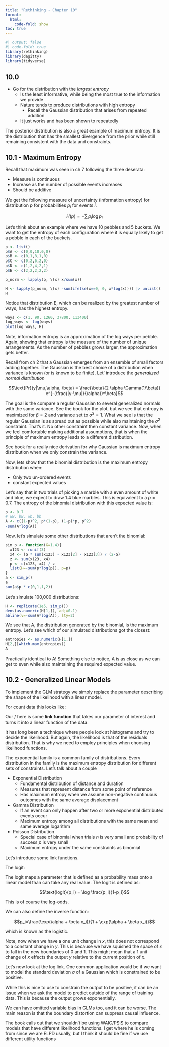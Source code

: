 ```yaml
---
title: "Rethinking - Chapter 10"
format: 
  html:
    code-fold: show
toc: true
---
```

```r
#| output: false
#| code-fold: true
library(rethinking)
library(dagitty)
library(tidyverse)
```

## 10.0

- Go for the distribution with the *largest entropy*
  - Is the least informative, while being the most true to the information we provide
  - Nature tends to produce distributions with high entropy
    - Recall the Gaussian distribution that arises from repeated addition
  - It just works and has been shown to repeatedly 

The posterior distribution is also a great example of maximum entropy. It is the distribution that has the smallest divergence from the prior while still remaining consistent with the data and constraints.


## 10.1 - Maximum Entropy

Recall that maximum was seen in ch 7 following the three deserata:

- Measure is continuous
- Increase as the number of possible events increases
- Should be additive

We get the following measure of uncertainty (information entropy) for distribution $p$ for probabilities $p_i$ for events $i$.

$$H(p) = - \sum_i p_i \log p_i$$

 Let's think about an example where we have 10 pebbles and 5 buckets. We want to get the entropy of each configuration where it is equally likely to get a pebble in each of the buckets.
 
```r
p <- list()
p$A <- c(0,0,10,0,0)
p$B <- c(0,1,8,1,0)
p$C <- c(0,2,6,2,0)
p$D <- c(1,2,4,2,1)
p$E <- c(2,2,2,2,2)

p_norm <- lapply(p, \(x) x/sum(x))

H <- lapply(p_norm, \(x) -sum(ifelse(x==0, 0, x*log(x)))) |> unlist()
H
```
 Notice that distribution E, which can be realized by the greatest number of ways, has the highest entropy.
 
```r
ways <- c(1, 90, 1260, 37800, 113400)
log_ways <- log(ways)
plot(log_ways, H)
```
 
Note, information entropy is an approximation of the log ways per pebble. Again, showing that entropy is the measure of the number of unique arrangements. As the number of pebbles grows larger, the approximation gets better.

Recall from ch 2 that a Gaussian emerges from an ensemble of small factors adding together. The Gaussian is the best choice of a distribution when variance is known (or is known to be finite). Let' introduce the *generalized normal distribution*

$$\text{Pr}(y|\mu,\alpha, \beta) = \frac{\beta}{2 \alpha \Gamma(1/\beta)} e^{-(\frac{|y-\mu|}{\alpha})^\beta}$$

The goal is the compare a regular Gaussian to several generalized normals with the same variance. See the book for the plot, but we see that entropy is maximized for $\beta=2$ and variance set to $\sigma^2=1$. What we see is that the regular Gaussian is as spread out as possible while also maintaining the $\sigma^2$ constraint. That's it. No other constraint then constant variance. Now, when we feel comfortable making additional assumptions, that is when the principle of maximum entropy leads to a different distribution.

See book for a really nice derivation for why Gaussian is maximum entropy distribution when we only constrain the variance.

Now, lets show that the binomial distribution is the maximum entropy distribution when:

- Only two un-ordered events
- constant expected values
 
Let's say that in two trials of picking a marble with a even amount of white and blue, we expect to draw 1.4 blue marbles. This is equivalent to a $p=0.7$. The entropy of the binomial distribution with this expected value is:

```r
p <- 0.7
# ww, bw, wb, bb
A <- c((1-p)^2, p*(1-p), (1-p)*p, p^2)
-sum(A*log(A))
```

Now, let's simulate some other distributions that aren't the binomial:

```r
sim_p <- function(G=1.4){
  x123 <- runif(3)
  x4 <- (G * sum(x123) - x123[2] - x123[3]) / (2-G)
  z <- sum(x123, x4)
  p <- c(x123, x4) / z
  list(H=-sum(p*log(p)), p=p)
}
a <- sim_p()
a
sum(a$p * c(0,1,1,2))
```

Let's simulate 100,000 distributions:

```r
H <- replicate(1e5, sim_p())
dens(as.numeric(H[1,]), adj=0.1)
abline(v=-sum(A*log(A)), lty=2)
```
We see that A, the distribution generated by the binomial, is the maximum entropy. Let's see which of our simulated distributions got the closest:

```r
entropies <- as.numeric(H[1,])
H[2,][which.max(entropies)]
A
```
Practically identical to A! Something else to notice, A is as close as we can get to even while also maintaining the required expected value.

## 10.2 - Generalized Linear Models

To implement the GLM strategy we simply replace the parameter describing the shape of the likelihood with a linear model. 

For count data this looks like:

\begin{align}
y &\sim \text{Binomial}(n, p_i)\\
f(p_i) &= \alpha + \beta(x_i - \bar{x})
\end{align}

Our $f$ here is some **link function** that takes our parameter of interest and turns it into a linear function of the data.

It has long been a technique where people look at histograms and try to decide the likelihood. But again, the likelihood is that of the residuals distribution. That is why we need to employ principles when choosing likelihood functions.

The exponential family is a common family of distributions. Every distribution in the family is the maximum entropy distribution for different sets of constraints. Let's talk about a couple

- Exponential Distribution
  - Fundamental distribution of distance and duration
  - Measures that represent distance from some point of reference 
  - Has maximum entropy when we assume non-negative continuous outcomes with the same average displacement
- Gamma Distribution
  - If an event can only happen after two or more exponential distributed events occur
  - Maximum entropy among all distributions with the same mean and same average logarithm
- Poisson Distribution
  - Special case of binomial when trials $n$ is very small and probability of success $p$ is very small
  - Maximum entropy under the same constraints as binomial
  

Let's introduce some link functions.

The logit:

\begin{align}
y &\sim \text{Binomial}(n, p_i)\\
\text{logit}(p_i) &= \alpha + \beta(x_i - \bar{x})
\end{align}

The logit maps a parameter that is defined as a probability mass onto a linear model than can take any real value. The logit is defined as:

$$\text{logit}(p_i) = \log \frac{p_i}{1-p_i}$$

This is of course the log-odds. 

We can also define the inverse function:

$$p_i=\frac{\exp(\alpha + \beta x_i)}{1 + \exp(\alpha + \beta x_i)}$$

which is known as the logistic.

Note, now when we have a one unit change in $x$, this does not correspond to a constant change in $y$. This is because we have squished the space of $x$ to fall in the new boundaries of 0 and 1. This might mean that a 1 unit change of $x$ effects the output $y$ relative to the current position of $x$. 

Let's now look at the log link. One common application would be if we want to model the standard deviation $\sigma$ of a Gaussian which is constrained to be positive.

\begin{align}
y &\sim \text{Normal}(\mu, \sigma_i)\\
\log(\sigma_i) &= \alpha + \beta(x_i - \bar{x})
\end{align}

While this is nice to use to constrain the output to be positive, it can be an issue when we ask the model to predict outside of the range of training data. This is because the output grows exponentially.

We can have omitted variable bias in GLMs too, and it can be worse. The main reason is that the boundary distortion can suppress causal influence.

The book calls out that we shouldn't be using WAIC/PSIS to compare models that have different likelihood functions. I get where he is coming from since we are ELPD usually, but I think it should be fine if we use different utility functions